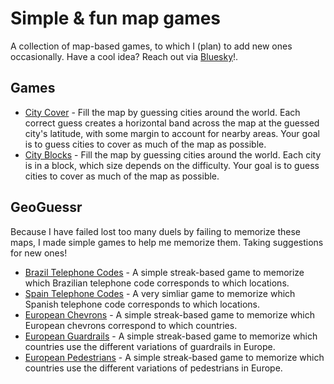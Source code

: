 # Simple & fun map games

A collection of map-based games, to which I (plan) to add new ones occasionally. Have a cool idea? Reach out via [Bluesky](https://bsky.app/profile/simonvreman.nl)!.

## Games

- [City Cover](/city-cover) - Fill the map by guessing cities around the world. Each correct guess creates a horizontal band across the map at the guessed city's latitude, with some margin to account for nearby areas. Your goal is to guess cities to cover as much of the map as possible.
- [City Blocks](/city-blocks) - Fill the map by guessing cities around the world. Each city is in a block, which size depends on the difficulty. Your goal is to guess cities to cover as much of the map as possible.

## GeoGuessr

Because I have failed lost too many duels by failing to memorize these maps, I made simple games to help me memorize them. Taking suggestions for new ones!

- [Brazil Telephone Codes](/brazil-telephone-codes) - A simple streak-based game to memorize which Brazilian telephone code corresponds to which locations.
- [Spain Telephone Codes](/spain-telephone-codes) - A very simliar game to memorize which Spanish telephone code corresponds to which locations.
- [European Chevrons](/european-chevrons) - A simple streak-based game to memorize which European chevrons correspond to which countries.
- [European Guardrails](/european-guardrails) - A simple streak-based game to memorize which countries use the different variations of guardrails in Europe.
- [European Pedestrians](/european-pedestrians) - A simple streak-based game to memorize which countries use the different variations of pedestrians in Europe.
